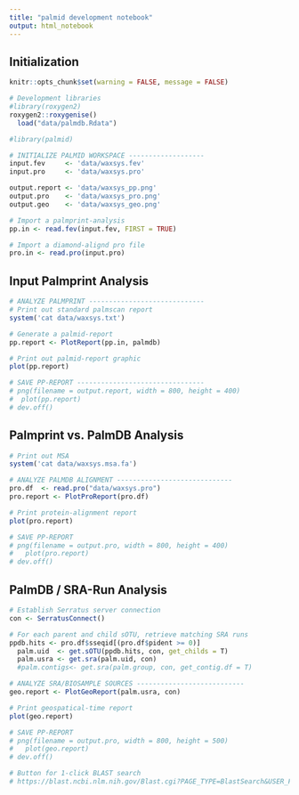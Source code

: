 ```yaml
---
title: "palmid development notebook"
output: html_notebook
---
```


## Initialization

```r
knitr::opts_chunk$set(warning = FALSE, message = FALSE) 
```

```r
# Development libraries
#library(roxygen2)
roxygen2::roxygenise()
  load("data/palmdb.Rdata")

#library(palmid)
```

```r
# INITIALIZE PALMID WORKSPACE -------------------
input.fev     <- 'data/waxsys.fev'
input.pro     <- 'data/waxsys.pro'

output.report <- 'data/waxsys_pp.png'
output.pro    <- 'data/waxsys_pro.png'
output.geo    <- 'data/waxsys_geo.png'

# Import a palmprint-analysis
pp.in <- read.fev(input.fev, FIRST = TRUE)

# Import a diamond-alignd pro file
pro.in <- read.pro(input.pro)
```

## Input Palmprint Analysis

```r
# ANALYZE PALMPRINT -----------------------------
# Print out standard palmscan report
system('cat data/waxsys.txt')

# Generate a palmid-report
pp.report <- PlotReport(pp.in, palmdb)
```

```r
# Print out palmid-report graphic
plot(pp.report)

# SAVE PP-REPORT --------------------------------
# png(filename = output.report, width = 800, height = 400)
#  plot(pp.report)
# dev.off()
```

## Palmprint vs. PalmDB Analysis

```r
# Print out MSA
system('cat data/waxsys.msa.fa')

# ANALYZE PALMDB ALIGNMENT -----------------------------
pro.df  <- read.pro("data/waxsys.pro")
pro.report <- PlotProReport(pro.df)
```

```r
# Print protein-alignment report
plot(pro.report)

# SAVE PP-REPORT 
# png(filename = output.pro, width = 800, height = 400)
#   plot(pro.report)
# dev.off()
```

## PalmDB / SRA-Run Analysis

```r
# Establish Serratus server connection
con <- SerratusConnect()

# For each parent and child sOTU, retrieve matching SRA runs
ppdb.hits <- pro.df$sseqid[(pro.df$pident >= 0)]
  palm.uid  <- get.sOTU(ppdb.hits, con, get_childs = T)
  palm.usra <- get.sra(palm.uid, con)
  #palm.contigs<- get.sra(palm.group, con, get_contig.df = T)

# ANALYZE SRA/BIOSAMPLE SOURCES ---------------------------
geo.report <- PlotGeoReport(palm.usra, con)
```

```r
# Print geospatical-time report
plot(geo.report)

# SAVE PP-REPORT 
# png(filename = output.pro, width = 800, height = 500)
#   plot(geo.report)
# dev.off()
```

```r
# Button for 1-click BLAST search
# https://blast.ncbi.nlm.nih.gov/Blast.cgi?PAGE_TYPE=BlastSearch&USER_FORMAT_DEFAULTS=on&SET_SAVED_SEARCH=true&PAGE=Proteins&PROGRAM=blastp&QUERY=FQGDIAGWDTRVSEYELQNEQRICEERAESEDHRRKIRTIYECYRSPIIRVQDADGNLMWLHGRGQRMSGTIVTYAMNTITNAIIQQAVSKDLGNTYGRENRLISGDDCLV&JOB_TITLE=SRR9968562_waxsystermes_virus_microassembly&GAPCOSTS=11%201&DATABASE=nr&BLAST_PROGRAMS=blastp&MAX_NUM_SEQ=100&SHORT_QUERY_ADJUST=on&EXPECT=0.05&WORD_SIZE=6&MATRIX_NAME=BLOSUM62&COMPOSITION_BASED_STATISTICS=2&EQ_MENU=Enter%20organism%20name%20or%20id--completions%20will%20be%20suggested&PROG_DEFAULTS=on&SHOW_OVERVIEW=on&SHOW_LINKOUT=on&ALIGNMENT_VIEW=Pairwise&MASK_CHAR=2&MASK_COLOR=1&GET_SEQUENCE=on&NEW_VIEW=on&NUM_OVERVIEW=100&DESCRIPTIONS=100&ALIGNMENTS=100&FORMAT_OBJECT=Alignment&FORMAT_TYPE=HTML

```

